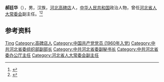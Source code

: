 '''郝廷华'''（{{bd|1940年|3月}}），男，汉族，[[河北|河北]][[高碑店|高碑店]]人，[[中华人民共和国|中华人民共和国]]政治人物，曾任[[河北省人大常委会|河北省人大常委会]]副主任。<ref>{{Cite book|title=中华人民共和国职官志|author=何虎生, 李耀东, 向常福主编|publisher=中国社会出版社|year=2003|isbn=9787800883934|location=北京|pages=}}</ref><ref>{{Cite web|title=名誉会长—郝廷华|url=http://www.shuhua01.net/tz/201906/00000297.html|accessdate=2020-08-11|work=书画中国网}}</ref>

== 参考资料 ==
{{reflist}}

{{中国人物小作品}}

{{Authority control}}
{{DEFAULTSORT:Hao郝}}
[[Category:郝姓|Ting]]
[[Category:高碑店人|Category:高碑店人]]
[[Category:中国共产党党员_(1960年入党)|Category:中国共产党党员 (1960年入党)]]
[[Category:中共河北省委组织部副部长|Category:中共河北省委组织部副部长]]
[[Category:中共河北省委副秘书长|Category:中共河北省委副秘书长]]
[[Category:中共河北省委办公厅主任|Category:中共河北省委办公厅主任]]
[[Category:河北省人大常委会副主任|Category:河北省人大常委会副主任]]